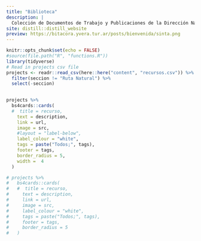 ```yaml
---
title: "Biblioteca"
description: |
  Colección de Documentos de Trabajo y Publicaciones de la Dirección Nacional de Mercados y Estadísitca - Subsecretaría de Desarrollo Estratégico
site: distill::distill_website
preview: https://bitacora.yvera.tur.ar/posts/bienvenida/sinta.png
---
```



<!-- Remove margin under images -->
<style>
d-article img {
  margin-bottom: 0px;
}

.btn-primary {
    background-color: #74a08a;
    color: #FFFFFF;
    padding: 3px 5px 3px 5px;
    margin: 0 2px 0 2px;
    border-radius: 5px; /* Rounded edges */
    border: 0px;
}

.btn-primary:hover {
    background-color: #8a74a0;
    color: #FFFFFF;
}
</style>

```r
knitr::opts_chunk$set(echo = FALSE)
#source(file.path("R", "functions.R"))
library(tidyverse)
# Read in projects csv file 
projects <- readr::read_csv(here::here("content", "recursos.csv")) %>%
  filter(seccion != "Ruta Natural") %>% 
  select(-seccion)
  
```

```r
projects %>% 
  bs4cards::cards(
  #  title = recurso,
    text = description,
    link = url,
    image = src,
    #layout = "label-below",
    label_colour = "white",
    tags = paste("Todos;", tags),
    footer = tags,
    border_radius = 5, 
    width =  4
  )

# projects %>% 
#   bs4cards::cards(
#   #  title = recurso,
#     text = description,
#     link = url,
#     image = src,
#     label_colour = "white",
#     tags = paste("Todos;", tags),
#     footer = tags,
#     border_radius = 5
#   )
```

